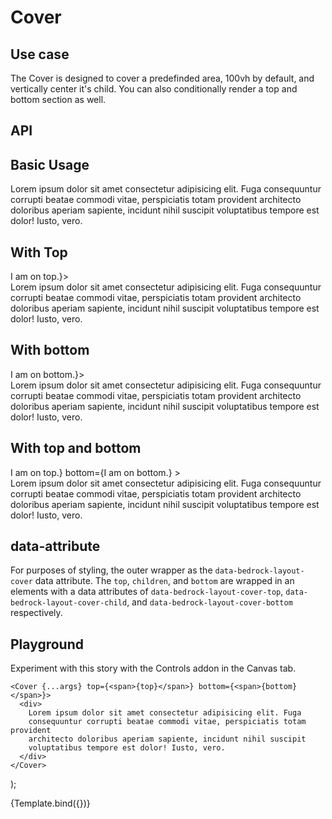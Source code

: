 
<Meta title="Components/Cover" component={Cover} />

# Cover

## Use case

The Cover is designed to cover a predefinded area, 100vh by default, and vertically center it's child. You can also conditionally render a top and bottom section as well.

## API

<ArgsTable of={Cover} />

## Basic Usage

<Preview withToolbar>
  <Story name="Basic">
    <Cover minHeight="50vh" gutter="sm">
      <div>
        Lorem ipsum dolor sit amet consectetur adipisicing elit. Fuga
        consequuntur corrupti beatae commodi vitae, perspiciatis totam provident
        architecto doloribus aperiam sapiente, incidunt nihil suscipit
        voluptatibus tempore est dolor! Iusto, vero.
      </div>
    </Cover>
  </Story>
</Preview>

## With Top

<Preview withToolbar>
  <Story name="With top">
    <Cover minHeight="50vh" gutter="sm" top={<span>I am on top.</span>}>
      <div>
        Lorem ipsum dolor sit amet consectetur adipisicing elit. Fuga
        consequuntur corrupti beatae commodi vitae, perspiciatis totam provident
        architecto doloribus aperiam sapiente, incidunt nihil suscipit
        voluptatibus tempore est dolor! Iusto, vero.
      </div>
    </Cover>
  </Story>
</Preview>

## With bottom

<Preview withToolbar>
  <Story name="With bottom">
    <Cover minHeight="50vh" gutter="sm" bottom={<span>I am on bottom.</span>}>
      <div>
        Lorem ipsum dolor sit amet consectetur adipisicing elit. Fuga
        consequuntur corrupti beatae commodi vitae, perspiciatis totam provident
        architecto doloribus aperiam sapiente, incidunt nihil suscipit
        voluptatibus tempore est dolor! Iusto, vero.
      </div>
    </Cover>
  </Story>
</Preview>

## With top and bottom

<Preview withToolbar>
  <Story name="With top and bottom">
    <Cover
      minHeight="50vh"
      gutter="sm"
      top={<span>I am on top.</span>}
      bottom={<span>I am on bottom.</span>}
    >
      <div>
        Lorem ipsum dolor sit amet consectetur adipisicing elit. Fuga
        consequuntur corrupti beatae commodi vitae, perspiciatis totam provident
        architecto doloribus aperiam sapiente, incidunt nihil suscipit
        voluptatibus tempore est dolor! Iusto, vero.
      </div>
    </Cover>
  </Story>
</Preview>

## data-attribute

For purposes of styling, the outer wrapper as the `data-bedrock-layout-cover` data attribute. The `top`, `children`, and `bottom` are wrapped in an elements with a data attributes of `data-bedrock-layout-cover-top`, `data-bedrock-layout-cover-child`, and `data-bedrock-layout-cover-bottom` respectively.

## Playground

Experiment with this story with the Controls addon in the Canvas tab.

    <Cover {...args} top={<span>{top}</span>} bottom={<span>{bottom}</span>}>
      <div>
        Lorem ipsum dolor sit amet consectetur adipisicing elit. Fuga
        consequuntur corrupti beatae commodi vitae, perspiciatis totam provident
        architecto doloribus aperiam sapiente, incidunt nihil suscipit
        voluptatibus tempore est dolor! Iusto, vero.
      </div>
    </Cover>
);

<Canvas withToolbar>
  <Story
    name="Controls"
    args={{
      minHeight: "50vh",
      gutter: "lg",
      top: "I'm on top.",
      bottom: "I'm on bottom.",
    }}
  >
    {Template.bind({})}
  </Story>
</Canvas>

<ArgsTable story="Controls" />
